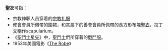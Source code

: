 '''聖衣'''可指：
* 宗教神职人员穿着的[[圣衣_(宗教礼服)|宗教礼服]]
* 修會會員所佩帶的圍裙，和其屬下的善會會員所佩帶的長方形布塊[[聖衣_(天主教)|聖衣]]，拉丁文稱作scapularium。
* 《[[聖鬥士星矢|聖鬥士星矢]]》中，[[聖鬥士|聖鬥士]]們所穿著的[[聖衣_(聖鬥士星矢)|戰鬥服]]。
* 1953年美國電影《[[The_Robe|The Robe]]》

{{disambig|Cat=二字作品消歧義}}